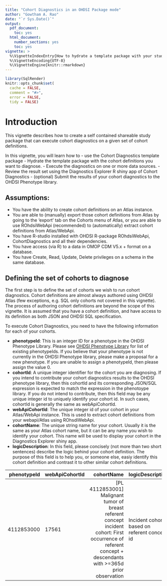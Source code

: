 ```yaml
---
title: "Cohort Diagnostics in an OHDSI Package mode"
author: "Gowtham A. Rao"
date: "`r Sys.Date()`"
output:
  pdf_document: 
    toc: yes     
  html_document:
    number_sections: yes
    toc: yes
vignette: >
  %\VignetteIndexEntry{How to hydrate a template package with your study specifications}
  %\VignetteEncoding{UTF-8}    
  %\VignetteEngine{knitr::rmarkdown}
---
```


```r
library(SqlRender)
knitr::opts_chunk$set(
  cache = FALSE,
  comment = "#>",
  error = FALSE,
  tidy = FALSE)
```

# Introduction

This vignette describes how to create a self contained shareable study package that can execute cohort diagnostics on a given set of cohort definitions. 

In this vignette, you will learn how to 
- use the Cohort Diagnostics template package
- Hydrate the template package with the cohort definitions you want to diagnose.
- Execute the diagnostics on one or more data sources.
- Review the result set using the Diagnostics Explorer R shiny app of Cohort Diagnostics
- (optional) Submit the results of your cohort diagnostics to the OHDSI Phenotype library.

## Assumptions:
- You have the ability to create cohort definitions on an Atlas instance.
- You are able to (manually) export those cohort definitions from Atlas by going to the 'export' tab on the Cohorts menu of Atlas, or you are able to use ROhdsiWebApi (recommended) to (automatically) extract cohort definitions from Atlas/WebApi.
- You have R-studio installed with OHDSI R-package ROhdsiWebApi, CohortDiagnostics and all their dependencies.
- You have access (via R) to a data in OMOP CDM V5.x + format on a database.
- You have Create, Read, Update, Delete privileges on a schema in the same database.

## Defining the set of cohorts to diagnose

The first step is to define the set of cohorts we wish to run cohort diagnostics. Cohort definitions are almost always authored using OHDSI Atlas (few exceptions, e.g. SQL only cohorts not covered in this vignette). The process of authoring cohort definitions are beyond the scope of this vignette. It is assumed that you have a cohort definition, and have access to its definition as both JSON and OHDSI SQL specification.

To execute Cohort Diagnostics, you need to have the following information for each of your cohorts.

- **phenotypeId**: This is an integer ID for a phenotype in the OHDSI Phenotype Library. Please see [OHDSI Phenotype Library](https://github.com/ohdsi/phenotypeLibrary) for list of existing phenotypeIds. If you believe that your phenotype is not currently in the OHDSI Phenotype library, please make a proposal for a new phenotype. If you are unable to assign a phenotypeId, then please assign the value 0.
- **cohortId**: A unique integer identifier for the cohort you are diagnosing. If you intend to contribute your cohort diagnostics results to the OHDSI phenotype library, then this cohortId and its corresponding JSON/SQL expression is expected to match the expression in the phenotoype library. If you do not intend to contribute, then this field may be any unique integer id to uniquely identify your cohort id. In such cases, cohortId is generally the same as webApiCohortId.
- **webApiCohortId**: The unique integer id of your cohort in your Atlas/WebApi instance. This is used to extract cohort definitions from your webapi/Atlas using ROhsdiWebApi.
- **cohortName**: The unique string name for your cohort. Usually it is the same as your Atlas cohort name, but it can be any name you wish to identify your cohort. This name will be used to display your cohort in the Diagnostics Explorer shiny app.
- **logicDescription**: In this field, please concisely (not more than two short sentences) describe the logic behind your cohort definition. The purpose of this field is to help you, or someone else, easiy identify this cohort definition and contrast it to other similar cohort definitions. 

| phenotypeId | webApiCohortId | cohortName | logicDescription |cohortId| 
| -----------:|:-------------- | --------:|:-------------- |:-------------- |
4112853000|17561|[PL 4112853001] Malignant tumor of breast referent concept incident cohort: First occurrence of referent concept + descendants with >=365d prior observation|Incident cohort based on referent concept id|4112853001|


